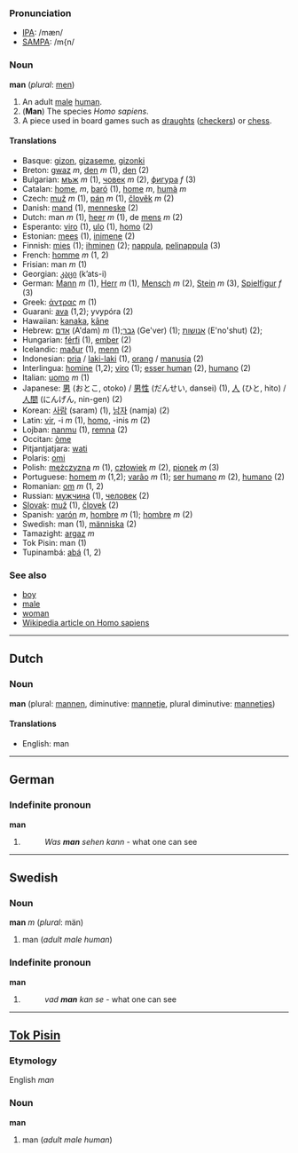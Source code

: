 ===Pronunciation===
*[[w:IPA|IPA]]: /mæn/
*[[w:SAMPA|SAMPA]]: /m{n/

===Noun===
'''man''' (''plural'': [[men]])

# An adult [[male]] [[human]].
# ('''Man''') The species ''Homo sapiens''.
# A piece used in board games such as [[draughts]] ([[checkers]]) or [[chess]].

====Translations====
*Basque: [[gizon]], [[gizaseme]], [[gizonki]]
*Breton: [[gwaz]] ''m'', [[den]] ''m'' (1), [[den]] (2)
*Bulgarian: [[мъж]] ''m'' (1), [[човек]] ''m'' (2), [[фигура]] ''f'' (3)
*Catalan: [[home]], ''m'', [[baró]] (1), [[home]] ''m'', [[humà]] ''m''
*Czech: [[muž]] ''m'' (1), [[pán]] ''m'' (1), [[člověk]] ''m'' (2)
*Danish: [[mand]] (1), [[menneske]] (2)
*Dutch: man ''m'' (1), [[heer]] ''m'' (1), de [[mens]] ''m'' (2)
*Esperanto: [[viro]] (1), [[ulo]] (1), [[homo]] (2)
*Estonian: [[mees]] (1), [[inimene]] (2)
*Finnish: [[mies]] (1); [[ihminen]] (2); [[nappula]], [[pelinappula]] (3)
*French: [[homme]] ''m'' (1, 2)
*Frisian: man ''m'' (1)
*Georgian: [[კაცი]] (k’ats-i)
*German: [[Mann]] ''m'' (1), [[Herr]] ''m'' (1), [[Mensch]] ''m'' (2), [[Stein]] ''m'' (3), [[Spielfigur]] ''f'' (3)
*Greek: [[άντρας]] ''m'' (1)
*Guarani: [[ava]] (1,2); yvypóra (2)
*Hawaiian: [[kanaka]], [[kāne]]
*Hebrew: [[אדם]] (A'dam) ''m'' (1);[[גבר]] (Ge'ver) (1); [[אנושות]] (E'no'shut) (2);
*Hungarian: [[férfi]] (1), [[ember]] (2)
*Icelandic: [[maður]] (1), [[menn]] (2)
*Indonesian: [[pria]] / [[laki-laki]] (1), [[orang]] / [[manusia]] (2)
*Interlingua: [[homine]] (1,2); [[viro]] (1); [[esser human]] (2), [[humano]] (2)
*Italian: [[uomo]] ''m'' (1)
*Japanese: [[男]] (おとこ, otoko) / [[男性]] (だんせい, dansei) (1), [[人]] (ひと, hito) / [[人間]] (にんげん, nin-gen) (2)
*Korean: [[사람]] (saram) (1), [[남자]] (namja) (2)
*Latin: [[vir]], -i ''m'' (1), [[homo]], -inis ''m'' (2)
*Lojban: [[nanmu]] (1), [[remna]] (2)
*Occitan: [[òme]]
*Pitjantjatjara: [[wati]]
*Polaris: [[omi]]
*Polish: [[mężczyzna]] ''m'' (1), [[człowiek]] ''m'' (2), [[pionek]] ''m'' (3)
*Portuguese: [[homem]] ''m'' (1,2); [[varão]] ''m'' (1); [[ser humano]] ''m'' (2), [[humano]] (2)
*Romanian: [[om]] ''m'' (1, 2)
*Russian: [[мужчина]] (1), [[человек]] (2)
*[[Slovak]]: [[muž]] (1), [[človek]] (2)
*Spanish: [[varón]] ''m'', [[hombre]] ''m'' (1); [[hombre]] ''m'' (2)
*Swedish: man (1), [[människa]] (2)
*Tamazight: [[argaz]] ''m''
*Tok Pisin: man (1)
*Tupinambá: [[abá]] (1, 2)

===See also===
*[[boy]]
*[[male]]
*[[woman]]
*[[w:Homo_sapiens|Wikipedia article on Homo sapiens]]

----

==Dutch==
===Noun===
'''man''' (plural: [[mannen]], diminutive: [[mannetje]], plural diminutive: [[mannetjes]])

====Translations====
*English: man

----

==German==
===Indefinite pronoun===
'''man'''

#
#:''Was '''man''' sehen kann'' - what one can see

----
==Swedish==
===Noun===
'''man''' ''m'' (''plural'': män)

#man (''adult male human'')

===Indefinite pronoun===
'''man'''

#
#:''vad '''man''' kan se'' - what one can see

----
==[[Tok Pisin]]==
===Etymology===
English ''man''

===Noun===
'''man'''

# man (''adult male human'')